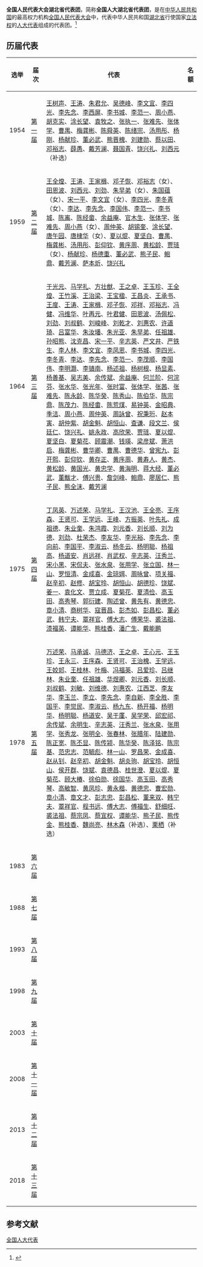 {{Pathnav|全国人民代表大会|全国人民代表大会代表}}
{{Infobox constituency
|name              = 湖北省代表团
|type              = [[全国人民代表大会|全国人民代表大会]]
|constituency_link = 
|parl_name         = <!-- name of the law making body -->
|map1              = 
|map_size          = 
|image             = 
|map_entity        = 
|map_year          = 
|caption           = 
|district_label    = [[选区|选举单位]]
|district          = 
|region_label      = [[选举人|选举人]]数量
|region            = 
|population        = 
|electorate        = 
|towns             = 
|future            = 
|year              = 1954年
|abolished_label   = 
|abolished         = 
|members_label     = 代表团团长
|members           = 
|seats             = 
|elects_howmany    = 
|local_council_label = [[地方各级人民代表大会|省级人大]]
|local_council     = [[湖北省人民代表大会|湖北省人民代表大会]]
|next              = 
|previous          = 
|blank1_name       = 选举方式
|blank1_info       = 人大选举产生
}}
'''全国人民代表大会湖北省代表团'''，简称'''全国人大湖北省代表团'''，是在[[中华人民共和国|中华人民共和国]]的最高权力机构[[全国人民代表大会|全国人民代表大会]]中，代表中华人民共和国[[湖北省|湖北省]]行使国家[[立法权|立法权]]的[[人大代表|人大代表]]组成的代表团。<ref>{{Cite book|title=中华人民共和国职官志|author=何虎生, 李耀东, 向常福主编|publisher=中国社会出版社|year=2003|isbn=9787800883934|location=北京|pages=}}</ref>

== 历届代表 ==
{| class="wikitable"
|-
! style="width: 5%" |选举
! style="width: 8%" |届次
! 代表
! 名额
|-
! 1954
! [[第一届全国人民代表大会代表名单|第一届]]
| [[王树声|王树声]]、[[王涛|王涛]]、[[朱君允|朱君允]]、[[吴德峰|吴德峰]]、[[李文宜|李文宜]]、[[李四光|李四光]]、[[李先念|李先念]]、[[李西屏|李西屏]]、[[李书城|李书城]]、[[李范一|李范一]]、[[周小燕|周小燕]]、[[胡克实|胡克实]]、[[涂长望|涂长望]]、[[袁牧之|袁牧之]]、[[张执一|张执一]]、[[张难先|张难先]]、[[张体学|张体学]]、[[曹禺|曹禺]]、[[梅龚彬|梅龚彬]]、[[陈舜英|陈舜英]]、[[陈绪宗|陈绪宗]]、[[汤用彤|汤用彤]]、[[杨刚|杨刚]]、[[杨献珍|杨献珍]]、[[董必武|董必武]]、[[熊晋槐|熊晋槐]]、[[刘建勋|刘建勋]]、[[蔡以田|蔡以田]]、[[邓裕志|邓裕志]]、[[薛愚|薛愚]]、[[戴芳澜|戴芳澜]]、[[聂国青|聂国青]]、[[饶兴礼|饶兴礼]]、[[刘西元|刘西元]]（补选）
|
|-
! 1959
! [[第二届全国人民代表大会代表名单|第二届]]
| [[王全煌|王全煌]]、[[王涛|王涛]]、[[王家楫|王家楫]]、[[邓子恢|邓子恢]]、[[邓裕志|邓裕志]]（女）、[[田恩波|田恩波]]、[[刘西元|刘西元]]、[[刘劲|刘劲]]、[[朱早弟|朱早弟]]（女）、[[朱国蕴|朱国蕴]]（女）、[[宋一平_(政治人物)|宋一平]]、[[李文宜|李文宜]]（女）、[[李四光|李四光]]、[[李冬青|李冬青]]（女）、[[李达_(哲学家)|李达]]、[[李先念|李先念]]、[[李国伟_(1893年)|李国伟]]、[[李范一|李范一]]、[[李书城|李书城]]、[[陈离|陈离]]、[[陈经畲|陈经畲]]、[[余益庵|余益庵]]、[[官木生|官木生]]、[[张体学|张体学]]、[[张难先|张难先]]、[[周小燕|周小燕]]（女）、[[周仲英|周仲英]]、[[胡锡奎|胡锡奎]]、[[涂长望|涂长望]]、[[唐午园|唐午园]]、[[唐棣华|唐棣华]]（女）、[[夏以焜|夏以焜]]、[[夏坚白|夏坚白]]、[[曹禺|曹禺]]、[[梅龚彬|梅龚彬]]、[[汤用彤|汤用彤]]、[[彭仰钦|彭仰钦]]、[[黄序周|黄序周]]、[[黄松龄|黄松龄]]、[[贾琏|贾琏]]（女）、[[杨献珍|杨献珍]]、[[杨德重|杨德重]]、[[董必武|董必武]]、[[熊子民|熊子民]]、[[鲍鼎|鲍鼎]]、[[戴芳澜|戴芳澜]]、[[萨本炘|萨本炘]]、[[饶兴礼|饶兴礼]]
|
|-
! 1964
! [[第三届全国人民代表大会代表名单|第三届]]
| [[于光元|于光元]]、[[马学礼_(全国人大)|马学礼]]、[[方壮猷|方壮猷]]、[[王之卓|王之卓]]、[[王玉珍|王玉珍]]、[[王全煌|王全煌]]、[[王竹溪|王竹溪]]、[[王治梁|王治梁]]、[[王宝楹|王宝楹]]、[[王昌炎|王昌炎]]、[[王承书|王承书]]、[[王度|王度]]、[[王涛|王涛]]、[[王家楫|王家楫]]、[[邓子恢|邓子恢]]、[[邓祥|邓祥]]、[[邓裕志|邓裕志]]、[[冯健|冯健]]、[[冯维华|冯维华]]、[[叶再元|叶再元]]、[[叶君健|叶君健]]、[[田恩波|田恩波]]、[[汤佩松|汤佩松]]、[[刘劲|刘劲]]、[[刘叔鹤|刘叔鹤]]、[[刘峻峰|刘峻峰]]、[[刘乾才|刘乾才]]、[[刘惠农|刘惠农]]、[[许道琦|许道琦]]、[[吕富华|吕富华]]、[[朱汝璠|朱汝璠]]、[[朱光亚|朱光亚]]、[[朱早弟|朱早弟]]、[[任祖雄|任祖雄]]、[[孙昭熊|孙昭熊]]、[[沈克昌|沈克昌]]、[[宋一平_(政治人物)|宋一平]]、[[辛志英|辛志英]]、[[严文井|严文井]]、[[严铁生|严铁生]]、[[李人林|李人林]]、[[李文宜|李文宜]]、[[李凤恩|李凤恩]]、[[李书城|李书城]]、[[李四光|李四光]]、[[李冬青|李冬青]]、[[李达|李达]]、[[李先念|李先念]]、[[李范一|李范一]]、[[李茂顺|李茂顺]]、[[李国伟_(1893年)|李国伟]]、[[李明灏|李明灏]]、[[李镇南|李镇南]]、[[杨述祖|杨述祖]]、[[杨树根|杨树根]]、[[杨显素|杨显素]]、[[杨善基|杨善基]]、[[吴志美|吴志美]]、[[余传斌|余传斌]]、[[余益庵|余益庵]]、[[何兰阶|何兰阶]]、[[何浣芬|何浣芬]]、[[张水华|张水华]]、[[张光年|张光年]]、[[张时富|张时富]]、[[张体学|张体学]]、[[张茜|张茜]]、[[张难先|张难先]]、[[陈永龄|陈永龄]]、[[陈华癸|陈华癸]]、[[陈秀山|陈秀山]]、[[陈伯华|陈伯华]]、[[陈宗鼎|陈宗鼎]]、[[陈茂力|陈茂力]]、[[陈经畬|陈经畬]]、[[陈荒煤|陈荒煤]]、[[易钟英|易钟英]]、[[金昭典|金昭典]]、[[季洁|季洁]]、[[周小燕|周小燕]]、[[周仲英|周仲英]]、[[周詠曾|周詠曾]]、[[祝秉珩|祝秉珩]]、[[赵本寅|赵本寅]]、[[胡仲紫|胡仲紫]]、[[胡金魁|胡金魁]]、[[胡恒山|胡恒山]]、[[查谦|查谦]]、[[段文兰|段文兰]]、[[侯廷仁|侯廷仁]]、[[饶兴礼|饶兴礼]]、[[姚永政|姚永政]]、[[高欣荣|高欣荣]]、[[贾琏|贾琏]]、[[夏以焜|夏以焜]]、[[夏坚白|夏坚白]]、[[夏菊花|夏菊花]]、[[顾震潮|顾震潮]]、[[钱瑛_(1903年)|钱瑛]]、[[梁彦斌|梁彦斌]]、[[萧洪启|萧洪启]]、[[梅龚彬|梅龚彬]]、[[曹华卿|曹华卿]]、[[曹禺|曹禺]]、[[曹德华|曹德华]]、[[曾宪九|曾宪九]]、[[彭开熙|彭开熙]]、[[彭仰钦|彭仰钦]]、[[黄存正|黄存正]]、[[黄序周|黄序周]]、[[黄寿人|黄寿人]]、[[黄杰_(人大代表)|黄杰]]、[[黄松龄|黄松龄]]、[[黄国光|黄国光]]、[[黄忠学|黄忠学]]、[[黄海明|黄海明]]、[[蒋大经|蒋大经]]、[[董必武|董必武]]、[[董黻才|董黻才]]、[[傅兴贵|傅兴贵]]、[[詹剑峰|詹剑峰]]、[[鲍鼎|鲍鼎]]、[[廖居仁|廖居仁]]、[[熊子民|熊子民]]、[[熊全沫|熊全沫]]、[[戴芳澜|戴芳澜]]

|
|-
! 1975
! [[第四届全国人民代表大会代表名单|第四届]]
| [[丁凤英|丁凤英]]、[[万述荣|万述荣]]、[[马学礼_(全国人大)|马学礼]]、[[王汉池|王汉池]]、[[王全亮|王全亮]]、[[王序森|王序森]]、[[王贤可|王贤可]]、[[王学远|王学远]]、[[王峰|王峰]]、[[方振英|方振英]]、[[叶先礼|叶先礼]]、[[成祖德|成祖德]]、[[朱业奎|朱业奎]]、[[朱鸿霞|朱鸿霞]]、[[刘元香|刘元香]]、[[刘长顺|刘长顺]]、[[刘为德|刘为德]]、[[刘劲|刘劲]]、[[杜荣杰|杜荣杰]]、[[李友华|李友华]]、[[李光裕|李光裕]]、[[李先念|李先念]]、[[李向前|李向前]]、[[李国平_(数学家)|李国平]]、[[李淑云|李淑云]]、[[杨冬云|杨冬云]]、[[杨明聪|杨明聪]]、[[杨祖高|杨祖高]]、[[杨道安|杨道安]]、[[肖远祥|肖远祥]]、[[肖武权|肖武权]]、[[辛志英|辛志英]]、[[汪秀兰|汪秀兰]]、[[宋小黑|宋小黑]]、[[宋侃夫|宋侃夫]]、[[张水泉|张水泉]]、[[张用学|张用学]]、[[张立国|张立国]]、[[林一山|林一山]]、[[罗恒清|罗恒清]]、[[金成喜|金成喜]]、[[金琼㛅|金琼㛅]]、[[周咏曾|周咏曾]]、[[项关福|项关福]]、[[赵辛初|赵辛初]]、[[赵修|赵修]]、[[胡宝玲|胡宝玲]]、[[胡恒山|胡恒山]]、[[胡德珍|胡德珍]]、[[饶斌|饶斌]]、[[姜一|姜一]]、[[袁化文|袁化文]]、[[贾立成|贾立成]]、[[夏菊花|夏菊花]]、[[夏清俭|夏清俭]]、[[高玉田|高玉田]]、[[高秀琴|高秀琴]]、[[郭衍建|郭衍建]]、[[陶述曾|陶述曾]]、[[黄先有|黄先有]]、[[黄德忠|黄德忠]]、[[章小清|章小清]]、[[商树华|商树华]]、[[寇晋昌|寇晋昌]]、[[彭杰如|彭杰如]]、[[彭昌松|彭昌松]]、[[董必武|董必武]]、[[韩宁夫|韩宁夫]]、[[覃祥官|覃祥官]]、[[傅大志|傅大志]]、[[傅荣华|傅荣华]]、[[裘法祖|裘法祖]]、[[漆福英|漆福英]]、[[谭能华|谭能华]]、[[熊桂香|熊桂香]]、[[潘广生|潘广生]]、[[戴能鹏|戴能鹏]]
|
|-
! 1978
! [[第五届全国人民代表大会代表名单|第五届]]
| [[万述荣|万述荣]]、[[马承诚|马承诚]]、[[马德济|马德济]]、[[王之卓|王之卓]]、[[王心元|王心元]]、[[王玉珍|王玉珍]]、[[王永三|王永三]]、[[王序森|王序森]]、[[王贤可|王贤可]]、[[王治槐|王治槐]]、[[王学远|王学远]]、[[王姣邚|王姣邚]]、[[王桂林|王桂林]]、[[叶梅|叶梅]]、[[冯福英|冯福英]]、[[吕爱珍|吕爱珍]]、[[吕继林|吕继林]]、[[朱业奎|朱业奎]]、[[任祖雄|任祖雄]]、[[华煜卿|华煜卿]]、[[刘元香|刘元香]]、[[刘长顺|刘长顺]]、[[刘叔鹤|刘叔鹤]]、[[刘敏|刘敏]]、[[刘维德|刘维德]]、[[刘惠农|刘惠农]]、[[江西芝|江西芝]]、[[李友华|李友华]]、[[李玉兰|李玉兰]]、[[李立|李立]]、[[李先念|李先念]]、[[李自新|李自新]]、[[李全胜|李全胜]]、[[李国平_(数学家)|李国平]]、[[李觉民|李觉民]]、[[李淑云|李淑云]]、[[杨九东|杨九东]]、[[杨开福|杨开福]]、[[杨明华|杨明华]]、[[杨明聪|杨明聪]]、[[杨道安|杨道安]]、[[吴于廑|吴于廑]]、[[吴学荣|吴学荣]]、[[邱宏祁|邱宏祁]]、[[余传斌|余传斌]]、[[余明生|余明生]]、[[辛志英|辛志英]]、[[汪秀兰|汪秀兰]]、[[张水泉|张水泉]]、[[张用学|张用学]]、[[张秀龙|张秀龙]]、[[张明全|张明全]]、[[张春林|张春林]]、[[张腊年|张腊年]]、[[陆建勋|陆建勋]]、[[陈正宽|陈正宽]]、[[陈丕显|陈丕显]]、[[陈传颍|陈传颍]]、[[陈华癸|陈华癸]]、[[陈泽铭|陈泽铭]]、[[陈宗基|陈宗基]]、[[范忠志|范忠志]]、[[范毓彪|范毓彪]]、[[林一山|林一山]]、[[罗昌荣|罗昌荣]]、[[金成喜|金成喜]]、[[赵从钊|赵从钊]]、[[赵辛初|赵辛初]]、[[胡金魁|胡金魁]]、[[胡炎驹|胡炎驹]]、[[胡宝玲|胡宝玲]]、[[胡恒山|胡恒山]]、[[侯开群|侯开群]]、[[饶斌|饶斌]]、[[袁德昌|袁德昌]]、[[桂世澄|桂世澄]]、[[夏以焜|夏以焜]]、[[夏菊花|夏菊花]]、[[顾大椿|顾大椿]]、[[徐伯勋|徐伯勋]]、[[徐国华|徐国华]]、[[高玉田|高玉田]]、[[高秀琴|高秀琴]]、[[高敏智|高敏智]]、[[黄凤珍|黄凤珍]]、[[黄永楷|黄永楷]]、[[黄德忠|黄德忠]]、[[曹宏勋|曹宏勋]]、[[章小清|章小清]]、[[章文才|章文才]]、[[彭志忠|彭志忠]]、[[彭昌松|彭昌松]]、[[董来双|董来双]]、[[韩宁夫|韩宁夫]]、[[覃祥官|覃祥官]]、[[程书远|程书远]]、[[傅大志|傅大志]]、[[傅福生|傅福生]]、[[舒细旺|舒细旺]]、[[裘法祖|裘法祖]]、[[蔡宗凤|蔡宗凤]]、[[蔡宜权|蔡宜权]]、[[谭能华|谭能华]]、[[熊子民|熊子民]]、[[熊传金|熊传金]]、[[熊桂香|熊桂香]]、[[魏尚亮|魏尚亮]]、[[林木森_(1914年)|林木森]]（补选）、[[栗栖|栗栖]]（补选）
|
|-
! 1983
! [[第六届全国人民代表大会代表名单|第六届]]
|
|
|-
! 1988
! [[第七届全国人民代表大会代表名单|第七届]]
|
|
|-
! 1993
! [[第八届全国人民代表大会代表名单|第八届]]
|
|
|-
! 1998
! [[第九届全国人民代表大会代表名单|第九届]]
|
|
|-
! 2003
! [[第十届全国人民代表大会代表名单|第十届]]
|

|
|-
! 2008
! [[第十一届全国人民代表大会代表名单|第十一届]]
|
|
|-
! 2013
! [[第十二届全国人民代表大会代表名单|第十二届]]
|
|
|-
! 2018
! [[第十三届全国人民代表大会代表名单|第十三届]]
|
|
|}

== 参考文献 ==
{{Reflist|2}}

{{NPC}}
{{全国人民代表大会代表团}}

[[Category:全国人大代表|]]